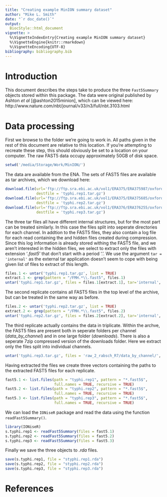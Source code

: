 ```yaml
---
title: "Creating example MinION summary dataset"
author: "Mike L. Smith"
date: "`r doc_date()`"
output: 
  BiocStyle::html_document
vignette: >
  %\VignetteIndexEntry{Creating example MinION summary dataset}
  %\VignetteEngine{knitr::rmarkdown}
  %\VignetteEncoding{UTF-8}
bibliography: bibliography.bib
---
```


# Introduction

This document describes the steps take to produce the three `Fast5Summary` objects stored within this package.  The data were original published by Ashton *et al* [@ashton2015minion], which can be viewed here: http://www.nature.com/nbt/journal/v33/n3/full/nbt.3103.html

# Data processing

First we browse to the folder we're going to work in.  All paths given in the rest of this document are relative to this location.  If you're attempting to recreate these step, this should obviously be set to a location on your computer.  The raw FAST5 data occupy approximately 50GB of disk space.

```r
setwd('/media/Storage/Work/MinION/')
```

The data are available from the ENA.  The sets of FAST5 files are available as tar archives, which we download here:

```r
download.file(url='ftp://ftp.sra.ebi.ac.uk/vol1/ERA375/ERA375987/oxfordnanopore_native/H566_30_min_inc.tar.gz',
              destfile = 'typhi.rep1.tar.gz')
download.file(url='ftp://ftp.sra.ebi.ac.uk/vol1/ERA375/ERA375685/oxfordnanopore_native/H566_ON_inc.tar.gz',
              destfile = 'typhi.rep2.tar.gz')
download.file(url='ftp://ftp.sra.ebi.ac.uk/vol1/ERA376/ERA376255/oxfordnanopore_native/raw_2_rabsch_R7.tar.gz',
              destfile = 'typhi.rep3.tar.gz')
```

The three tar files all have different internal structures, but for the most part can be treated similarly.  In this case the files split into seperate directories for each channel.  In addtion to the FAST5 files, they also contain a log file for each read containing the and hidden files created during compression.  Since this log information is already stored withing the FAST5 file, and we aren't interested in the hidden files, we select to extract only the files with extension '*.fast5*' that don't start with a period '.'.  We use the argument `tar = 'internal'` as the external tar application doesn't seem to cope with being given list of files to extract of this length.

```r
files.1 <- untar('typhi.rep1.tar.gz', list = TRUE)
extract.1 <- grep(pattern = "/FMH.*\\.fast5", files.1)
untar('typhi.rep1.tar.gz', files = files.1[extract.1], tar='internal', exdir = 'typhi.rep1')
```

The second replicate contains all FAST5 files in the top level of the archive, but can be treated in the same way as before.

```r
files.2 <- untar('typhi.rep2.tar.gz', list = TRUE)
extract.2 <- grep(pattern = "/FMH.*\\.fast5", files.2)
untar('typhi.rep2.tar.gz', files = files.2[extract.2], tar='internal', exdir = 'typhi.rep2')
```

The third replicate actually contains the data in triplicate.  Within the archve, the FAST5 files are present both in seperate folders per channel (*data_by_channel*) and in one large folder (*downloads*).  There is also a seperate 7zip compressed version of the downloads folder.  Here we extract only the files split into individual channels.

```r
untar('typhi.rep3.tar.gz', files = 'raw_2_rabsch_R7/data_by_channel/', exdir = 'typhi.rep3')
```

Having extracted the files we create three vectors containing the paths to the extracted FAST5 files for each replicate.

```r
fast5.1 <- list.files(path = "typhi.rep1", pattern = "*.fast5$",
                      full.names = TRUE, recursive = TRUE)
fast5.2 <- list.files(path = "typhi.rep2", pattern = "*.fast5$", 
                      full.names = TRUE, recursive = TRUE)
fast5.3 <- list.files(path = "typhi.rep3", pattern = "*.fast5$", 
                      full.names = TRUE, recursive = TRUE)
```

We can load the `IONiseR` package and read the data using the function `readFast5Summary()`.

```r
library(IONiseR)
s.typhi.rep1 <- readFast5Summary(files = fast5.1)
s.typhi.rep2 <- readFast5Summary(files = fast5.2)
s.typhi.rep3 <- readFast5Summary(files = fast5.3)
```

Finally we save the three objects to *.rda* files.

```r
save(s.typhi.rep1, file = "styphi.rep1.rda")
save(s.typhi.rep2, file = "styphi.rep2.rda")
save(s.typhi.rep3, file = "styphi.rep3.rda")
```

# References